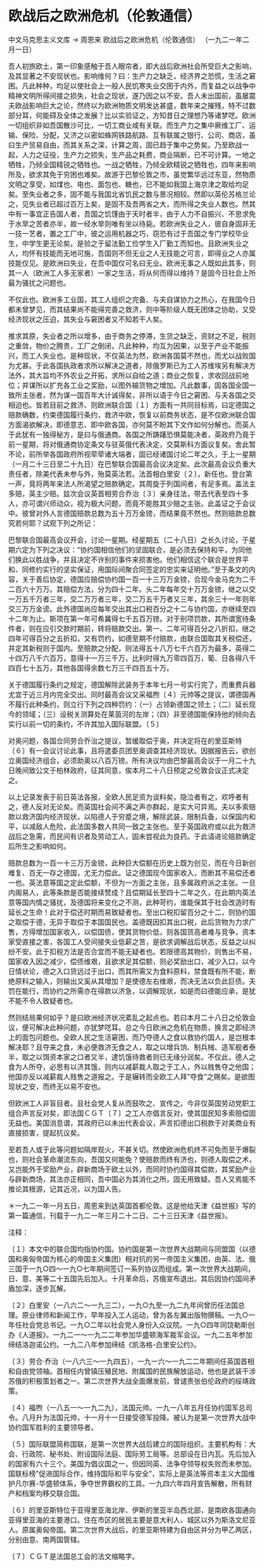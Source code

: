 # 欧战后之欧洲危机（伦敦通信）

中文马克思主义文库 -> 周恩来
欧战后之欧洲危机（伦敦通信）
（一九二一年二月一日）

吾人初旅欧土，第一印象感触于吾人眼帘者，即大战后欧洲社会所受巨大之影响，及其显著之不安现状也。影响维何？曰：生产力之缺乏，经济界之恐慌，生活之窘困。凡此种种，均足以使社会上一般人民饥寒失业交困于内外，而复益之以战争中精神文明所得间接之损失，社会之现状，遂乃因之以不安。吾人未出国前，虽屡震夫欧战影响巨大之论，然终以为欧洲物质文明发达甚盛，数年来之摧残，特不过数部分耳，何能碍及全体之发展？比以实验证之，方知昔日之理想乃等诸梦呓。欧洲一切组织非如吾国散沙可比，一切工商业咸有关联。而生产力之集中厥维工厂、运输、保险、分配，又济之以密如蛛网铁路航路、互有联属之银行、公司、商店，虽曰生产贸易自由，而其关系之深，计算之周，固已趋于集中之势矣。乃至欧战一起，人力之征役，生产力之损失，生产品之耗费，商业隔断，已不可计算。一地之牺牲，乃倾全国精锐之牺牲也。一战之牺牲，乃倾全欧精锐之牺牲也，四年来影响所及，欲求其免于穷困也难矣。故游于巴黎伦敦之市，虽觉繁华远过东亚，然物质文明之享受，如煤也、电也、面包也、糖也，已不能如我国上海京津之取给均足矣。至失业者之多，固不能与我国北省饥民之数与景况相较。然即以英伦苏格兰论之，见失业者已超过百万上矣，是固不及吾两省之大，而所得之失业人数也。然其中有一事宜正告国人者，吾国之饥馑由于天时者半，由于人力不自振兴、不思求免于水旱之苦者亦半，故一经水旱则唯有坐以待毙。若欧洲失业之人，彼自身固非无一技一艺者，置之工厂中，彼之运用机器之巧，窃恐有过于吾国之专门学校毕业生，中学生更无论矣。是验之于留法勤工俭学生入厂勤工而知也。且欧洲失业之人，均怀有技能而无地可施，吾国则不但无业之人无技能之可言，即得业之人亦属技能仅见。是欧洲曰失业，在吾中国仅可名曰无业。欧洲无事之人既如此其多，则其一人（欧洲工人多无家者）一家之生活，将从何而得以维持？是固今日社会上所最为骚扰之问题也。
 

不仅此也。欧洲多工业国，其工人组织之完备、与夫自谋协力之热心，在我国今日都未曾梦见，而其结果尚不能得完善之救济，则中等阶级人既无团体之协助，又受经济现状之压迫，其失业与窘困者又不知若干人矣。

推求其原，失业者之所以增多，由于商务之停滞，生货之缺乏，资财之不足，税则之重敛，物价之腾贵，工厂之倒闭，凡此种种，均互为因果，以至于产业不能振兴，而工人失业也。是种现状，不仅英法为然，欧洲各国莫不然也，而尤以战败国为尤甚。于此各国执政者求所以解决之道者，除俄罗斯已为工人苏维埃另有解决方法外，其大旨均不外农业之开拓，求所以自给之道；商业之恢复，求收回战前地位；并谋所以扩充各工业之奖励，以图外输货物之增加。凡此数事，固各国全国一致所主张者，然为谋一国百年大计诚得矣，非所以语于今日之窘困、与夫各国之交相迫也。皆若目前之救济、则欧洲联合国〔１〕方面有一共同目标焉，曰定德国之赔款确数，约束德国履行条约，救济中欧，恢复以前商务状态，是不仅欧洲联合国方面渴欲解决，即德意志、即中欧各国，亦何莫不盼其下文作如何分解也。而英人于此犹有一独得秘方，是曰与俄通商。各国之所踌躇恐惧莫能决者，英政府乃竟于前一星期，将对俄通商协定条文与驻英俄代表决定，交莫斯科方面议复矣。舍此暂不论，前所举各国政府所视荦荦诸大端者，固已经诸国讨论二年之久，于上一星期（一月二十三日至二十九日）在巴黎联合国最高会议决定矣。此次最高会议负重大责任者，除美代表未参与外，殆莫英法若。法首相白里安〔２〕，新任也。登台第一声，竟将两年来法人所渴望之赔款确定。其周旋于列国间者，有足多焉。盖法主多赔，英主少赔。兹次会议英首相劳合乔治〔３〕亲身往法，带去代表至四十多人，亦可谓兴师动众，视为极大问题，而竟不能胜其少赔之主张。此盖证之于会议中。彼曾对外人言德国赔款总数为五十万万金镑，而结果竟不然也。然则赔款总数究若何耶？试观下列之所记：

巴黎联合国最高会议开会，讨论一星期。经星期五（二十八日）之长久讨论，于星期六定为下列之决议："协约国相信他们的坚固联合，是必须去保持和平，为同他们换此以胜战争，并且决定不许别的事件来损害他。他们相信这个联合是世界平和、同修约实行的坚实保证，用国际间聚合同签定的忠实来证明他。"至于条文的内容，关于善后协定，德国应赔偿协约国一百一十三万万金镑，合现今金马克为二千二百六十万万。其赔偿方法，分为四十二年。头二年每年交十万万金镑，继之以交一万五千万者三年，交二万万者三年，交二万五千万者又三年，其余三十一年则年交三万万金谤。此外德国尚应每年交出其出口税百分之十二与协约国，亦继续至四十二年为止。斯项在第一年可希冀得七千五百万镑。对于别项罚款，其所谓宽待条件者，则在应引交款时期前，转将赔款交出。第一、二年可得百分之八折扣，继之四年可得百分之五折扣，又有罚约，如德至期不付赔款，由联合国取其关税偿还，并定其新税则于国内。至赔款之分配，则法得五十八万七千六百万为最多，英得二十四万八千六百万，意得十一万三千万，比利时得九万零四百万，葡、日各得八千四百七十五万，其他各国得余数七万三千四百五十万。

关于德国履行条约之规定，德国解除武装务于本年七月一号实行完了，而重费兵器尤宜于近三月内完全交出。同时最高会议又采福煦〔４〕元帅等之提议，谓德国再不履行此种条约，则立行下列之四种罚约：（一）占领新德国之领土；（二）延长现今的领域；（三）设税关测算处在莱茵河的左岸；（四）非至德国能保持他的倾向去实行以前一切的条约，不许其加入国际联盟。〔５〕

对奥问题，各国佥同劳合乔治之提议，暂缓取偿于奥，并决定将在的里亚斯特〔６〕有一会议讨论此事，且将遣委员团至奥调查其经济现状。因据报告云，欲创立奥国经济组合，必须助奥以八百万镑。所有决议均由巴黎最高会议于一月二十九日晚间致公文于柏林政府，征其同意，俟本月二十八日预定之伦敦会议正式决定之。

以上记录发表于前日英法各报，全欧人民足资为谈料矣，隐泣者有之，欢呼者有之，德人反对无论矣。而英国社会间不满之声亦群起，是实大可异焉。夫以多索赔款以救济国内经济现状，以陷德人于穷蹙之境，解除武装，限制兵备，以保国内和平，以减敌人危险，此法国多数人共同一致之主张也。至于英国政府或以此为救济战后之急需，而民间有识者及劳动工人，固未尝视此为良药。于此请进论赔款确定后所生之影响如何。

赔款总数为一百一十三万万金镑，此种巨大偿额在历史上既为创见，而在今日新创难复、百无一存之德国，尤无力偿此。证之德国现今国家收入，而断其不易偿还者一也。英法意等国之定此偿额，不但为一方面之主张，且多属政府派之主张。一旦内阁易人，此等条款是否能接续赞成？且偿期延长至四十二年之久，在此期内英法意等国内情之骚扰，及德国将来变化之不测，此种苛约，谁能保其于社会改造时有延长之生命！此对于偿还时期而易致疑者也。至出口税扣留百分之十二，则协约国之取偿于德，无异于取偿于本国国民也。盖德既因扣其出口税，此后货物为力求广售，方得增加国家收入，以偿国债，使其货物价低，则各国货高者难与竞争，资本家受直接之害，各国工人受间接失业低薪之苦，是欲求调解战后状态，反益之以纠纷不安。此于扣税方法是否合宜而不能无疑者也。若限德高其物价，则售出不易，国家收入因之减少，偿债维艰，且欲求足其偿额，则必奖励出口，减少入口，以今日情状论，德之入口货远过于出口，而其所需又为食料原料，禁食既有所不能，断绝原料之输入，则输出又奚从其增加？是使德左右维艰，而决无法以负此巨债。夫罚在能行，而协约之所需亦在得款以济急，以调解现状，如是而曰德能应承，是犹不能不令人致疑者也。

然则结局果何如乎？是曰欧洲经济状况紊乱之起点也。若曰本月二十八日之伦敦会议，便可解决此种问题，亦犹梦呓耳。总之今日欧洲之危机在物质，换言之即经济上的面包问题也。全欧人民之生活窘困，而乃夺德人之食以救协约国人，是岂根本解决耶？且夺来之食，未必便救济无食之人，取之以增兵饷、制兵械、造军舰者泰半，取之以饵资本家之口者又半，逮饥饿待救者则已无缘分润矣。不仅此，德人之食为人所夺，必思有以济其饿，则内以减薪裁人取之于工人，外以贱售夺之他国；他国亦反以减薪裁人贱售之道报之。于是辗转而全欧工人拜"夺食"之赐矣。是欲图现状之安，而终无以易不安也。

但欧洲工人非盲目者。且社会党人复从而鼓吹之、宣传之。今非仅英国劳动党职工组合声言反对矣，即法国ＣＧＴ〔７〕之工人亦倡言反对，使其国民知多索赔偿固无益也。美国消息谓，其政府已以未出代表会议，声言扣德出口税款于对美商业有直接损害，提起抗议矣。

至若吾人或于此等问题如隔岸观火，不甚关切。然使欧洲危机终不可免而至于爆裂也，则社会革命潮流东向，吾国又何能免？使赔款而终有济也，则德人取偿之术，又岂能外于奖励产业，辟新商场于欧土以外，而同时协约国得其偿款，其奖励产业与辟新商场，其法亦正相同，吾中国必为其消化之所，固无用致疑。吾人又焉能不推论其根源，记其近况，以为国人告。

＊一九二一年一月五日，周恩来到达英国首都伦敦。这是他给天津《益世报》写的第一篇通信，刊载于一九二一年三月二十二日、二十三日天津《益世报》。

注释：

〔１〕本文中的联合国均指协约国。协约国是第一次世界大战期间与同盟国（以德国和奥匈帝国为核心的帝国主义集团）相对抗的另一帝国主义集团，由英、法、俄三国于一九○四～一九○七年期间签订一系列协议而组成。第一次世界大战期间，日、意、美等二十五国先后加入。十月革命后，苏俄宣布退出。其后因协约国间矛盾加深，逐步瓦解。

〔２〕白里安（一八六二～一九三二），一九○九至一九二九年间曾历任法国总理。原业律师和新闻工作，早年投入工人运动，曾为各左翼出版物撰稿。一九○一年任社会党总书记。一九○二年以社会党人身份入众议院。一九○四年同饶勒斯创办《人道报》。一九二一～一九二二年参加华盛顿海军裁军会议。一九二五年参加缔结洛迦诺公约。一九二八年参加缔结《凯洛格-白里安公约》。

〔３〕劳合·乔治（一八六三～一九四五），一九一六～一九二二年期间任英国首相和自由党领袖。首相任内曾镇压殖民地、附属国的民族解放运动，他也是武装干涉苏俄的积极策划者之一。第二次世界大战全面爆发前，曾谴责张伯伦政府的绥靖政策。

〔４〕福煦（一八五一～一九二九），法国元帅。一九一八年五月任协约国军总司令。八月升为法国元帅，十一月十一日接受德军投降。被认为是第一次世界大战中协约国军胜利的主要领导者。

〔５〕国际联盟简称国联，是第一次世界大战后建立的国际组织。主要机构有：大会、行政院、秘书处、附设国际法庭、国际劳工局等。总部设在日内瓦。先后加入的国家有六十三个。美国为倡议国之一，但因同英、法争夺领导权失败而未参加。国联标榜"促进国际合作，维持国际和平与安全"，实际上是英法等资本主义大国维护凡尔赛-华盛顿体系，争夺世界霸权的工具。一九四六年四月宣告解散，所有财产和档案均移交联合国。

〔６〕的里亚斯特位于亚得里亚海北岸、伊斯的里亚半岛西北部，是南欧各国通向亚得里亚海的主要港口。住在市区的居民主要是意大利人、城区以外为斯洛文尼亚人。原属奥匈帝国。第二次世界大战后，的里亚斯特建为自由区并分为甲乙两区，分别由意、南两国管辖。

〔７〕ＣＧＴ是法国总工会的法文缩略字。

